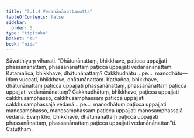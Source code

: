 ```yaml
---
title: "3.1.4 Vedanānānattasutta"
tableOfContents: false
sidebar:
  order: 5
type: "tipitaka"
basket: "su"
book: "nida"
---
```



<DynamicBreadcrumb />

<Division number="88" book="nida" bookNo="12" page="359">

<Paragraph number="652" book="nida">
Sāvatthiyaṃ viharati. “Dhātunānattaṃ, bhikkhave, paṭicca uppajjati phassanānattaṃ, phassanānattaṃ paṭicca uppajjati vedanānānattaṃ. Katamañca, bhikkhave, dhātunānattaṃ? Cakkhudhātu …pe…  manodhātu—  idaṃ vuccati, bhikkhave, dhātunānattaṃ.
</Paragraph>

<Paragraph number="653" book="nida">
Kathañca, bhikkhave, dhātunānattaṃ paṭicca uppajjati phassanānattaṃ, phassanānattaṃ paṭicca uppajjati vedanānānattaṃ? Cakkhudhātuṃ, bhikkhave, paṭicca uppajjati cakkhusamphasso, cakkhusamphassaṃ paṭicca uppajjati cakkhusamphassajā vedanā …pe…  manodhātuṃ paṭicca uppajjati manosamphasso, manosamphassaṃ paṭicca uppajjati manosamphassajā vedanā. Evaṃ kho, bhikkhave, dhātunānattaṃ paṭicca uppajjati phassanānattaṃ, phassanānattaṃ paṭicca uppajjati vedanānānattan”ti.

</Paragraph>
</Division>

<Paragraph number="654" type="center" book="nida">
Catutthaṃ.
</Paragraph>